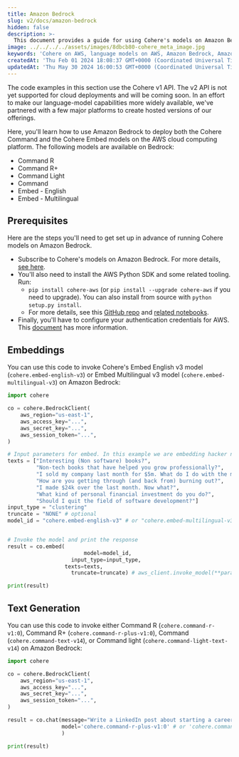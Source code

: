 ```yaml
---
title: Amazon Bedrock
slug: v2/docs/amazon-bedrock
hidden: false
description: >-
  This document provides a guide for using Cohere's models on Amazon Bedrock.
image: ../../../../assets/images/8dbcb80-cohere_meta_image.jpg
keywords: 'Cohere on AWS, language models on AWS, Amazon Bedrock, Amazon SageMaker'
createdAt: 'Thu Feb 01 2024 18:08:37 GMT+0000 (Coordinated Universal Time)'
updatedAt: 'Thu May 30 2024 16:00:53 GMT+0000 (Coordinated Universal Time)'
---
```

<Note title="Note"> 
The code examples in this section use the Cohere v1 API. The v2 API is not yet supported for cloud deployments and will be coming soon.
</Note>
In an effort to make our language-model capabilities more widely available, we've partnered with a few major platforms to create hosted versions of our offerings. 

Here, you'll learn how to use Amazon Bedrock to deploy both the Cohere Command and the Cohere Embed models on the AWS cloud computing platform. The following models are available on Bedrock:

- Command R
- Command R+
- Command Light
- Command
- Embed - English
- Embed - Multilingual

## Prerequisites

Here are the steps you'll need to get set up in advance of running Cohere models on Amazon Bedrock.

- Subscribe to Cohere's models on Amazon Bedrock. For more details, [see here](https://docs.aws.amazon.com/bedrock/latest/userguide/model-access.html).
- You'll also need to install the AWS Python SDK and some related tooling. Run:
  - `pip install cohere-aws` (or `pip install --upgrade cohere-aws` if you need to upgrade). You can also install from source with `python setup.py install`. 
  - For more details, see this [GitHub repo](https://github.com/cohere-ai/cohere-aws/) and [related notebooks](https://github.com/cohere-ai/cohere-aws/tree/main/notebooks/bedrock).
- Finally, you'll have to configure your authentication credentials for AWS. This [document](https://boto3.amazonaws.com/v1/documentation/api/latest/guide/quickstart.html#configuration) has more information.

## Embeddings

You can use this code to invoke Cohere's Embed English v3 model (`cohere.embed-english-v3`) or Embed Multilingual v3 model (`cohere.embed-multilingual-v3`) on Amazon Bedrock: 

```python PYTHON
import cohere

co = cohere.BedrockClient(
    aws_region="us-east-1",
    aws_access_key="...",
    aws_secret_key="...",
    aws_session_token="...",
)

# Input parameters for embed. In this example we are embedding hacker news post titles.
texts = ["Interesting (Non software) books?",
         "Non-tech books that have helped you grow professionally?",
         "I sold my company last month for $5m. What do I do with the money?",
         "How are you getting through (and back from) burning out?",
         "I made $24k over the last month. Now what?",
         "What kind of personal financial investment do you do?",
         "Should I quit the field of software development?"]
input_type = "clustering"
truncate = "NONE" # optional
model_id = "cohere.embed-english-v3" # or "cohere.embed-multilingual-v3"


# Invoke the model and print the response
result = co.embed(
						model=model_id,
  					input_type=input_type,
  				  texts=texts,
  					truncate=truncate) # aws_client.invoke_model(**params)

print(result)
```

## Text Generation

You can use this code to invoke either Command R (`cohere.command-r-v1:0`), Command R+ (`cohere.command-r-plus-v1:0`), Command (`cohere.command-text-v14`), or Command light (`cohere.command-light-text-v14`) on Amazon Bedrock:

```python PYTHON
import cohere

co = cohere.BedrockClient(
    aws_region="us-east-1",
    aws_access_key="...",
    aws_secret_key="...",
    aws_session_token="...",
)

result = co.chat(message="Write a LinkedIn post about starting a career in tech:",
                 model='cohere.command-r-plus-v1:0' # or 'cohere.command-r-v1:0'
                 )

print(result)
```
